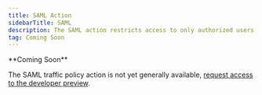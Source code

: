 ```yaml
---
title: SAML Action
sidebarTitle: SAML
description: The SAML action restricts access to only authorized users by enforcing SAML through an identity provider of your choice.
tag: Coming Soon
---
```


<Info>
**Coming Soon**

The SAML traffic policy action is not yet generally available, [request access
to the developer preview](https://dashboard.ngrok.com/developer-preview).
</Info>

